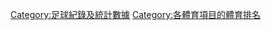 {{Catnav|頁面分類|...|体育|球類運動|足球}}

[[Category:足球紀錄及統計數據|Category:足球紀錄及統計數據]]
[[Category:各體育項目的體育排名|Category:各體育項目的體育排名]]